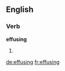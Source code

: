 
==English==

===Verb===
'''effusing'''

# {{present participle of|[[effuse]]}}

[[de:effusing]]
[[fr:effusing]]
